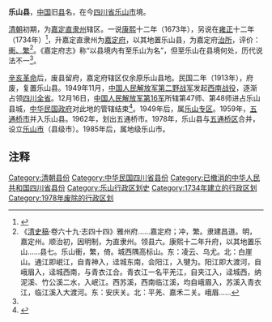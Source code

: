 '''乐山县'''，[[中国|中国]]旧[[县|县]]名，在今[[四川省|四川省]][[乐山市|乐山市]]境。

[[清朝|清朝]]初期，为[[嘉定直隸州|嘉定直隶州]]辖区。一说[[康熙|康熙]]十二年（1673年），另说在[[雍正|雍正]]十二年（1734年）<ref name="a1">{{Cite web |url=http://www.cnepaper.com/sjdsb/html/2013-05/18/content_10_3.htm |title=乐山老县名考(十)乐山县 |accessdate=2015-03-28 |author= |date=2013年5月18日 |work= |publisher=三江都市报多媒体报刊 |language=Zh-hans |archive-date=2020-12-19 |archive-url=https://web.archive.org/web/20201219192231/http://www.cnepaper.com/sjdsb/html/2013-05/18/content_10_3.htm |dead-url=no }}</ref>，升嘉定直隶州为[[嘉定府|嘉定府]]，以其地置乐山县，为嘉定府[[治所|治所]]，评价：[[衝繁疲難|衝、繁]]<ref>《[[清史稿|清史稿]]·卷六十九·志四十四》雅州府......嘉定府；冲，繁。隶建昌道。明，嘉定州。顺治初，因明制，为直隶州。领县六。康熙十二年升府，以其地置乐山......县七。乐山衝，繁，倚。城西隅高标山。东：凌云、乌尤。北：白崖山。通江即岷江，自青神入，迳城东南，会阳江，入犍为。阳江即大渡河，自峨眉入，迳城西南，与青衣江合。青衣江一名平羌江，自夹江入，迳城西，纳泥溪、竹公溪二水，入岷江。西苏溪，西南临江溪，均自峨眉入，苏溪入青衣江，临江溪入大渡河。东：安庆关。北：平羌、嘉禾二关。峨眉......</ref>。《嘉定府志》称“以县境内有至乐山为名”，但至乐山在县境何处，历代说法不一<ref name="a1"/>。

[[辛亥革命|辛亥革命]]后，废县留府，嘉定府辖区仅余原乐山县地。民国二年（1913年），府废，复置乐山县。1949年11月，[[中国人民解放军第二野战军|中国人民解放军第二野战军]]发起[[西南战役|西南战役]]，逐渐占领[[四川省_(中華民國)|四川全省]]。12月16日，[[中国人民解放军第16军|中国人民解放军第16军]]所辖第47师、第48师进占乐山县城，[[中华民国政府|中华民国政府]]对此地的管辖结束<ref>{{Cite web|url=http://lswb.newssc.org/html/2009-06/10/content_565762.htm|title=开国少将马忠全乐山剿匪|accessdate=2015-03-28|author=|date=2009年6月10日|work=|publisher=三江都市报多媒体报刊|language=Zh-hans|deadurl=yes|archiveurl=https://web.archive.org/web/20150402194431/http://lswb.newssc.org/html/2009-06/10/content_565762.htm|archivedate=2015年4月2日}}</ref>。1949年后，属[[乐山专区|乐山专区]]。1959年，[[五通桥市|五通桥市]]并入乐山县。1962年，划出五通桥市。1978年，乐山县与[[五通桥区|五通桥区]]合并，设立[[乐山市_(县级)|乐山市]]（县级市）。1985年后，属地级乐山市。

== 注释 ==

{{Reflist|2}}

{{中華民國四川省行政區劃}}
{{DEFAULTSORT:L}}
[[Category:清朝县份|Category:清朝县份]]
[[Category:中华民国四川省县份|Category:中华民国四川省县份]]
[[Category:已撤消的中华人民共和国四川省县份|Category:已撤消的中华人民共和国四川省县份]]
[[Category:乐山行政区划史|Category:乐山行政区划史]]
[[Category:1734年建立的行政区划|Category:1734年建立的行政区划]]
[[Category:1978年废除的行政区划|Category:1978年废除的行政区划]]